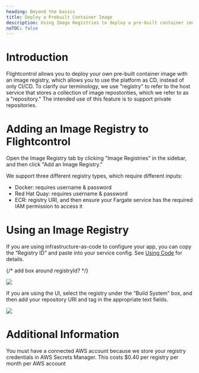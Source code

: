 ```yaml
---
heading: Beyond the basics
title: Deploy a Prebuilt Container Image
description: Using Image Registries to deploy a pre-built container image
noTOC: false
---
```




# Introduction

Flightcontrol allows you to deploy your own pre-built container image with an image registry, which allows you to use the platform as CD, instead of only CI/CD. To clarify our terminology, we use "registry" to refer to the host service that stores a collection of image repostorities, which we refer to as a "repository."
The intended use of this feature is to support private repositories.

# Adding an Image Registry to Flightcontrol

Open the Image Registry tab by clicking "Image Registries" in the sidebar, and then click "Add an Image Registry."

We support three different registry types, which require different inputs:

- Docker: requires username & password
- Red Hat Quay: requires username & password
- ECR: registry URI, and then ensure your Fargate service has the required IAM permission to access it

# Using an Image Registry

If you are using infrastructure-as-code to configure your app, you can copy the “Registry ID” and paste into your service config. See [Using Code](../config/using-code) for details. 

{/* add box around registryId? */}
<div className="rounded-primary max-w-[450px]">
  <Image src={imageRegistryTablePic} />
</div>

If you are using the UI, select the registry under the “Build System” box, and then add your repository URI and tag in the appropriate text fields.

<div className="rounded-primary max-w-[450px]">
  <Image src={imageRegistryGuiPic} />
</div>

# Additional Information

You must have a connected AWS account because we store your registry credentials in AWS Secrets Manager. This costs $0.40 per registry per month per AWS account


